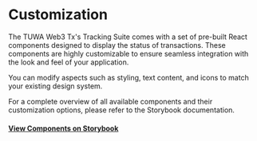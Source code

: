 # Customization

The TUWA Web3 Tx's Tracking Suite comes with a set of pre-built React components designed to display the status of transactions. These components are highly customizable to ensure seamless integration with the look and feel of your application.

You can modify aspects such as styling, text content, and icons to match your existing design system.

For a complete overview of all available components and their customization options, please refer to the Storybook documentation.

#### [View Components on Storybook](https://stories.tuwa.co.ua/)